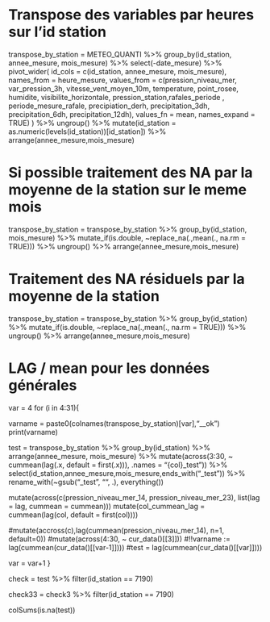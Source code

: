 # Transpose des variables par heures sur l'id station
transpose_by_station = METEO_QUANTI %>%
  group_by(id_station, annee_mesure, mois_mesure) %>%
  select(-date_mesure) %>% 
  pivot_wider(
    id_cols = c(id_station, annee_mesure, mois_mesure),
    names_from = heure_mesure,
    values_from = c(pression_niveau_mer, var_pression_3h, vitesse_vent_moyen_10m, temperature, 
                    point_rosee, humidite, visibilite_horizontale, pression_station,rafales_periode ,
                    periode_mesure_rafale, precipiation_derh, precipitation_3dh, precipitation_6dh,
                    precipitation_12dh),
    values_fn = mean,
    names_expand = TRUE)
  ) %>%
  ungroup() %>% 
  mutate(id_station = as.numeric(levels(id_station))[id_station]) %>% 
  arrange(annee_mesure,mois_mesure)

# Si possible traitement des NA par la moyenne de la station sur le meme mois
transpose_by_station = transpose_by_station %>% 
  group_by(id_station, mois_mesure) %>% 
  mutate_if(is.double, ~replace_na(.,mean(., na.rm = TRUE))) %>% 
  ungroup() %>% 
  arrange(annee_mesure,mois_mesure)

# Traitement des NA résiduels par la moyenne de la station
transpose_by_station = transpose_by_station %>% 
  group_by(id_station) %>% 
  mutate_if(is.double, ~replace_na(.,mean(., na.rm = TRUE))) %>% 
  ungroup() %>% 
  arrange(annee_mesure,mois_mesure)

# LAG / mean pour les données générales
var = 4
for (i in 4:31){

varname = paste0(colnames(transpose_by_station)[var],"__ok")
print(varname)

test = transpose_by_station %>% 
  group_by(id_station) %>% 
  arrange(annee_mesure, mois_mesure) %>% 
  mutate(across(3:30, ~ cummean(lag(.x, default = first(.x))), 
                .names = "{col}_test")) %>% 
  select(id_station,annee_mesure,mois_mesure,ends_with("_test")) %>% 
  rename_with(~gsub("_test", "", .), everything())

  
  
  mutate(across(c(pression_niveau_mer_14, pression_niveau_mer_23), list(lag = lag, cummean = cummean)))
  mutate(col_cummean_lag = cummean(lag(col, default = first(col))))
  
  
  
  #mutate(accross(c),lag(cummean(pression_niveau_mer_14), n=1, default=0))
  #mutate(across(4:30, ~ cur_data()[[3]]))
    #!!varname := lag(cummean(cur_data()[[var-1]])))
    #test = lag(cummean(cur_data()[[var]])))


var = var+1
}


check = test %>% 
  filter(id_station == 7190)


check33 = check3 %>% 
  filter(id_station == 7190) 

colSums(is.na(test))


